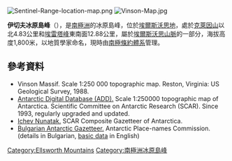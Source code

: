 {{coord|78|37|05.4|S|86|19|06|W|display=title}}

[[Image:Sentinel-Range-location-map.png|thumb]]
[[Image:Vinson-Map.jpg|thumb]]

'''伊切夫冰原島峰'''（{{lang-en|Ichev Nunatak}}），是[[南極洲|南極洲]]的冰原島峰，位於[[埃爾斯沃思地|埃爾斯沃思地]]，處於[[克萊因山|克萊因山]]以北4.83公里和[[埃雷塔峰|埃雷塔峰]]東南面12.88公里，屬於[[埃爾斯沃思山脈|埃爾斯沃思山脈]]的一部分，海拔高度1,800米，以地質學家命名，現時由[[南極條約體系|南極條約體系]]管理。

==參考資料==
* Vinson Massif.  Scale 1:250 000 topographic map.  Reston, Virginia: US Geological Survey, 1988.
* [http://www.add.scar.org Antarctic Digital Database (ADD).]{{Wayback|url=http://www.add.scar.org/ |date=20170305000653 }} Scale 1:250000 topographic map of Antarctica. Scientific Committee on Antarctic Research (SCAR). Since 1993, regularly upgraded and updated.
* [http://data.aad.gov.au/aadc/gaz/scar/display_name.cfm?gaz_id=137783 Ichev Nunatak.]{{Wayback|url=http://data.aad.gov.au/aadc/gaz/scar/display_name.cfm?gaz_id=137783 |date=20140203105910 }} SCAR Composite Gazetteer of Antarctica.
* [http://apcbg.org/gazet-bg.doc Bulgarian Antarctic Gazetteer.]{{Wayback|url=http://apcbg.org/gazet-bg.doc |date=20160206203828 }} Antarctic Place-names Commission. (details in Bulgarian, [http://apcbg.org/gazet.htm basic data]{{Wayback|url=http://apcbg.org/gazet.htm |date=20160304071225 }} in English)

{{DEFAULTSORT:Ichev Nunatak}}
[[Category:Ellsworth_Mountains|Category:Ellsworth Mountains]]
[[Category:南極洲冰原島峰|Category:南極洲冰原島峰]]


{{EllsworthLand-geo-stub}}